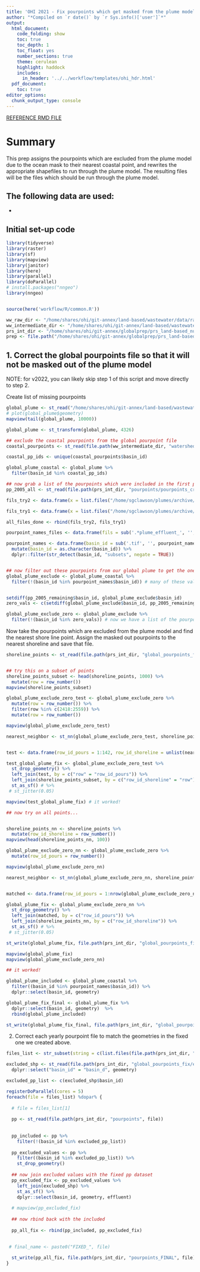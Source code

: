 ```yaml
---
title: 'OHI 2021 - Fix pourpoints which get masked from the plume model '
author: "*Compiled on `r date()` by `r Sys.info()['user']`*"
output: 
  html_document:
    code_folding: show
    toc: true
    toc_depth: 1
    toc_float: yes
    number_sections: true
    theme: cerulean
    highlight: haddock
    includes: 
      in_header: '../../workflow/templates/ohi_hdr.html' 
  pdf_document:
    toc: true
editor_options: 
  chunk_output_type: console
---
```



[REFERENCE RMD FILE](http://ohi-science.org/ohiprep_v2021/globalprep/prs_land-based_nutrient/v2021/STEP1_pourpoints_prep.Rmd)


# Summary
This prep assigns the pourpoints which are excluded from the plume model due to the ocean mask to their nearest coastal point, and rewrites the appropriate shapefiles to run through the plume model. The resulting files will be the files which should be run through the plume model.

## The following data are used:

* 



## Initial set-up code

```r
library(tidyverse)
library(raster)
library(sf)
library(mapview)
library(janitor)
library(here)
library(parallel)
library(doParallel)
# install.packages("nngeo")
library(nngeo)


source(here('workflow/R/common.R'))

ww_raw_dir <- "/home/shares/ohi/git-annex/land-based/wastewater/data/raw"
ww_intermediate_dir <- "/home/shares/ohi/git-annex/land-based/wastewater/data/interim"
prs_int_dir <- "/home/shares/ohi/git-annex/globalprep/prs_land-based_nutrient/v2021/int"
prep <- file.path("/home/shares/ohi/git-annex/globalprep/prs_land-based_nutrient/v2021")


```

## 1. Correct the global pourpoints file so that it will not be masked out of the plume model

NOTE: for v2022, you can likely skip step 1 of this script and move directly to step 2. 

Create list of missing pourpoints 

```r
global_plume <- st_read("/home/shares/ohi/git-annex/land-based/wastewater/data/raw/pour_points/global_plume_2007_2010.shp")
# plot(global_plume$geometry)
mapview(tail(global_plume, 10000))

global_plume <- st_transform(global_plume, 4326) 

## exclude the coastal pourpoints from the global pourpoint file
coastal_pourpoints <- st_read(file.path(ww_intermediate_dir, "watersheds_coastal.shp"))

coastal_pp_ids <- unique(coastal_pourpoints$basin_id)

global_plume_coastal <- global_plume %>%
  filter(basin_id %in% coastal_pp_ids)

## now grab a list of the pourpoints which were included in the first plume model run of v2021
pp_2005_all <- st_read(file.path(prs_int_dir, "pourpoints/pourpoints_crop_manure_leached_volt_N_2005.shp"))

fils_try2 <- data.frame(x = list.files("/home/sgclawson/plumes/archive/output1_try2/", pattern="tif$", full.names = FALSE, recursive = TRUE))

fils_try1 <- data.frame(x = list.files("/home/sgclawson/plumes/archive/output1_try1/", pattern = "tif$", full.names = FALSE, recursive = TRUE))

all_files_done <- rbind(fils_try2, fils_try1)

pourpoint_names_files <- data.frame(fils = sub('.*plume_effluent_', '', all_files_done$x))

pourpoint_names <- data.frame(basin_id = sub('.tif', '', pourpoint_names_files$fils)) %>%
  mutate(basin_id = as.character(basin_id)) %>%
  dplyr::filter(str_detect(basin_id, "subsets", negate = TRUE))


## now filter out these pourpoints from our global plume to get the ones which were excluded
global_plume_exclude <- global_plume_coastal %>%
  filter(!(basin_id %in% pourpoint_names$basin_id)) # many of these values 


setdiff(pp_2005_remaining$basin_id, global_plume_exclude$basin_id)
zero_vals <- c(setdiff(global_plume_exclude$basin_id, pp_2005_remaining$basin_id))

global_plume_exclude_zero <- global_plume_exclude %>%
  filter(!(basin_id %in% zero_vals)) # now we have a list of the pourpoints that were excluded from the first v2021 plume model run

```

Now take the pourpoints which are excluded from the plume model and find the nearest shore line point. Assign the masked out pourpoints to the nearest shoreline and save that file. 

```r
shoreline_points <- st_read(file.path(prs_int_dir, "global_pourpoints_fix/coastline_1km_points.shp"))


## try this on a subset of points
shoreline_points_subset <- head(shoreline_points, 1000) %>%
  mutate(row = row_number())
mapview(shoreline_points_subset)

global_plume_exclude_zero_test <- global_plume_exclude_zero %>%
  mutate(row = row_number()) %>%
  filter(row %in% c(2418:2559)) %>%
  mutate(row = row_number())

mapview(global_plume_exclude_zero_test)

nearest_neighbor <- st_nn(global_plume_exclude_zero_test, shoreline_points_subset, sparse = TRUE)


test <- data.frame(row_id_pours = 1:142, row_id_shoreline = unlist(nearest_neighbor))

test_global_plume_fix <- global_plume_exclude_zero_test %>%
  st_drop_geometry() %>%
  left_join(test, by = c("row" = "row_id_pours")) %>%
  left_join(shoreline_points_subset, by = c("row_id_shoreline" = "row")) %>%
  st_as_sf() # %>%
 # st_jitter(0.05)

mapview(test_global_plume_fix) # it worked! 

## now try on all points...


shoreline_points_nn <- shoreline_points %>%
  mutate(row_id_shoreline = row_number())
mapview(head(shoreline_points_nn, 100))

global_plume_exclude_zero_nn <- global_plume_exclude_zero %>%
  mutate(row_id_pours = row_number())

mapview(global_plume_exclude_zero_nn)

nearest_neighbor <- st_nn(global_plume_exclude_zero_nn, shoreline_points_nn, sparse = TRUE, parallel = 12)


matched <- data.frame(row_id_pours = 1:nrow(global_plume_exclude_zero_nn), row_id_shoreline = unlist(nearest_neighbor))

global_plume_fix <- global_plume_exclude_zero_nn %>%
  st_drop_geometry() %>%
  left_join(matched, by = c("row_id_pours")) %>%
  left_join(shoreline_points_nn, by = c("row_id_shoreline")) %>%
  st_as_sf() # %>%
 # st_jitter(0.05)

st_write(global_plume_fix, file.path(prs_int_dir, "global_pourpoints_fix/excluded_fixed.shp"))

mapview(global_plume_fix)
mapview(global_plume_exclude_zero_nn)

## it worked! 

global_plume_included <- global_plume_coastal %>% 
  filter((basin_id %in% pourpoint_names$basin_id)) %>%
  dplyr::select(basin_id, geometry)

global_plume_fix_final <- global_plume_fix %>%
  dplyr::select(basin_id, geometry)  %>%
  rbind(global_plume_included)

st_write(global_plume_fix_final, file.path(prs_int_dir, "global_pourpoints_fix/global_pourpoints_coastal_fix.shp"))

```

2. Correct each yearly pourpoint file to match the geometries in the fixed one we created above.

```r
files_list <- str_subset(string = c(list.files(file.path(prs_int_dir, "pourpoints")), full = TRUE), ".shp")

excluded_shp <- st_read(file.path(prs_int_dir, "global_pourpoints_fix/excluded_fixed.shp")) %>%
  dplyr::select("basin_id" = "basin_d", geometry)

excluded_pp_list <- c(excluded_shp$basin_id)

registerDoParallel(cores = 5)
foreach(file = files_list) %dopar% {
  
  # file = files_list[1]
  
  pp <- st_read(file.path(prs_int_dir, "pourpoints", file)) 
  
  
  pp_included <- pp %>%
    filter(!(basin_id %in% excluded_pp_list))
  
  pp_excluded_values <- pp %>% 
    filter((basin_id %in% excluded_pp_list)) %>%
    st_drop_geometry()
  
  ## now join excluded values with the fixed pp dataset
  pp_excluded_fix <- pp_excluded_values %>%
    left_join(excluded_shp) %>%
    st_as_sf() %>%
    dplyr::select(basin_id, geometry, effluent)
  
  # mapview(pp_excluded_fix)
  
  ## now rbind back with the included 
  
  pp_all_fix <- rbind(pp_included, pp_excluded_fix)
  

 # final_name <- paste0("FIXED_", file)
  
  st_write(pp_all_fix, file.path(prs_int_dir, "pourpoints_FINAL", file), delete_dsn = TRUE) # this is what you will run through the plume! 
}

```

